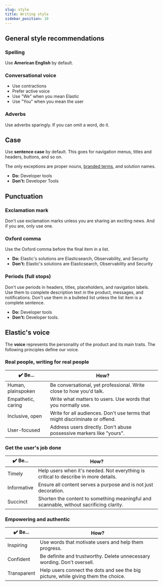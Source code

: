 ```yaml
---
slug: style
title: Writing style
sidebar_position: 10
---
```


## General style recommendations

### Spelling 
Use **American English** by default. 

### Conversational voice 

- Use contractions
- Prefer active voice
- Use "We" when you mean Elastic
- Use "You" when you mean the user

### Adverbs

Use adverbs sparingly. If you can omit a word, do it.

## Case

Use **sentence case** by default. This goes for navigation menus, titles and headers, buttons, and so on. 

The only exceptions are proper nouns, [branded terms](https://brand.elastic.co/302f66895/p/194a3b-writing-style-guide/t/159934), and solution names. 

- **Do:** Developer tools
- **Don't:** Developer Tools

## Punctuation

### Exclamation mark

Don't use exclamation marks unless you are sharing an exciting news. And if you are, only use one.

### Oxford comma

Use the Oxford comma before the final item in a list.

- **Do:** Elastic's solutions are Elasticsearch, Observability, and Security
- **Don't:** Elastic's solutions are Elasticsearch, Observability and Security

### Periods (full stops)

Don't use periods in headers, titles, placeholders, and navigation labels. Use them to complete description text in the product, messages, and notifications. Don't use them in a bulleted list unless the list item is a complete sentence.

- **Do:** Developer tools
- **Don't:** Developer tools.

## Elastic's voice

The **voice** represents the personality of the product and its main traits.
The following principles define our voice.

### **Real people, writing for real people**

| ✔️ Be...            | How?                                                                        |
|--------------------|-----------------------------------------------------------------------------|
| Human, plainspoken | Be conversational, yet professional. Write close to how you'd talk.         |
| Empathetic, caring | Write what matters to users. Use words that you normally use.               |
| Inclusive, open    | Write for all audiences. Don't use terms that might discriminate or offend. |
| User-focused       | Address users directly. Don't abuse possessive markers like "yours".        |

### **Get the user's job done**

| ✔️ Be...     | How?                                                                                    |
|-------------|-----------------------------------------------------------------------------------------|
| Timely      | Help users when it's needed. Not everything is critical to describe in more details.    |
| Informative | Ensure all content serves a purpose and is not just decoration.                         |
| Succinct    | Shorten the content to something meaningful and scannable, without sacrificing clarity. |


### **Empowering and authentic**

| ✔️ Be...     | How?                                                                               |
|-------------|------------------------------------------------------------------------------------|
| Inspiring   | Use words that motivate users and help them progress.                              |
| Confident   | Be definite and trustworthy. Delete unnecessary wording. Don't oversell.           |
| Transparent | Help users connect the dots and see the big picture, while giving them the choice. |

